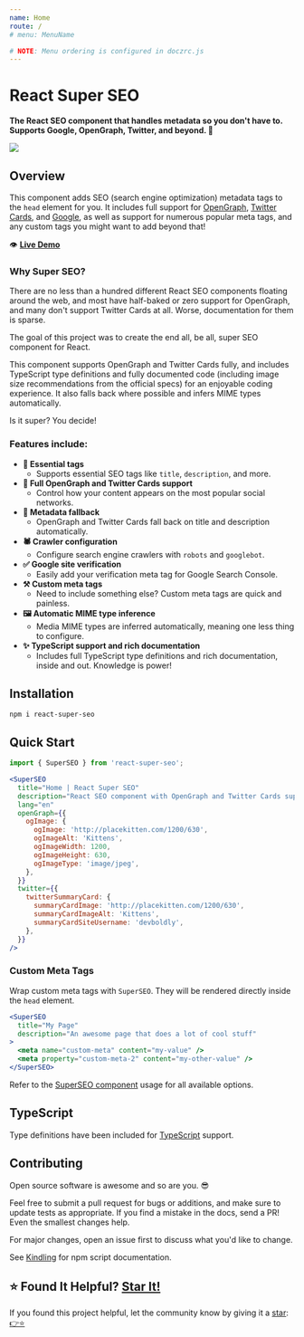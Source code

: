 ```yaml
---
name: Home
route: /
# menu: MenuName

# NOTE: Menu ordering is configured in doczrc.js
---
```




<div style={{
	display: 'flex',
	alignItems: 'center',
}}>
  <div>
    <h1>React Super SEO</h1>
  </div>
  <div>
    <a href="https://github.com/devboldly/react-super-seo/" target="_blank" rel="noopener noreferrer">
      <SvgIcon src={githubSvg} size={28} style={{ margin: '0 0 0 20px' }} />
    </a>
  </div>
</div>

**The React SEO component that handles metadata so you don't have to. Supports Google, OpenGraph, Twitter, and beyond. 🚀**

<a href="https://devboldly.github.io/react-super-seo/SuperSEO#usage"><img src={demoGif} /></a>

## Overview

This component adds SEO (search engine optimization) metadata tags to the `head` element for you. It includes full support for [OpenGraph](https://ogp.me/), [Twitter Cards](https://developer.twitter.com/en/docs/tweets/optimize-with-cards/overview/abouts-cards), and [Google](https://support.google.com/webmasters/answer/79812?hl=en), as well as support for numerous popular meta tags, and any custom tags you might want to add beyond that!

👁️ **[Live Demo](/SuperSEO#usage)**

### Why Super SEO?

There are no less than a hundred different React SEO components floating around the web, and most have half-baked or zero support for OpenGraph, and many don't support Twitter Cards at all. Worse, documentation for them is sparse.

The goal of this project was to create the end all, be all, super SEO component for React.

This component supports OpenGraph and Twitter Cards fully, and includes TypeScript type definitions and fully documented code (including image size recommendations from the official specs) for an enjoyable coding experience. It also falls back where possible and infers MIME types automatically. 

Is it super? You decide!

### Features include:

- **🔌 Essential tags** 
  - Supports essential SEO tags like `title`, `description`, and more.
- **💯 Full OpenGraph and Twitter Cards support**
  - Control how your content appears on the most popular social networks.
- **💁 Metadata fallback**
  - OpenGraph and Twitter Cards fall back on title and description automatically.
- **🕷️ Crawler configuration**
  - Configure search engine crawlers with `robots` and `googlebot`.
- **✅ Google site verification**
  - Easily add your verification meta tag for Google Search Console.
- **⚒️ Custom meta tags**
  - Need to include something else? Custom meta tags are quick and painless.
- **🖼️ Automatic MIME type inference**
  - Media MIME types are inferred automatically, meaning one less thing to configure.
- **✨ TypeScript support and rich documentation**
  - Includes full TypeScript type definitions and rich documentation, inside and out. Knowledge is power!

## Installation

```
npm i react-super-seo
```

## Quick Start

```jsx
import { SuperSEO } from 'react-super-seo';
```

```jsx
<SuperSEO
  title="Home | React Super SEO"
  description="React SEO component with OpenGraph and Twitter Cards support."
  lang="en"
  openGraph={{
    ogImage: {
      ogImage: 'http://placekitten.com/1200/630',
      ogImageAlt: 'Kittens',
      ogImageWidth: 1200,
      ogImageHeight: 630,
      ogImageType: 'image/jpeg',
    },
  }}
  twitter={{
    twitterSummaryCard: {
      summaryCardImage: 'http://placekitten.com/1200/630',
      summaryCardImageAlt: 'Kittens',
      summaryCardSiteUsername: 'devboldly',
    },
  }}
/>
```

### Custom Meta Tags

Wrap custom meta tags with `SuperSEO`. They will be rendered directly inside the `head` element.

```jsx
<SuperSEO
  title="My Page"
  description="An awesome page that does a lot of cool stuff"
>
  <meta name="custom-meta" content="my-value" />
  <meta property="custom-meta-2" content="my-other-value" />
</SuperSEO>
```


Refer to the [SuperSEO component](/SuperSEO) usage for all available options.

## TypeScript

Type definitions have been included for [TypeScript](https://www.typescriptlang.org/) support.

## Contributing

Open source software is awesome and so are you. 😎

Feel free to submit a pull request for bugs or additions, and make sure to update tests as appropriate. If you find a mistake in the docs, send a PR! Even the smallest changes help.

For major changes, open an issue first to discuss what you'd like to change.

See [Kindling](https://tinyurl.com/kindlingscripts) for npm script documentation.

## ⭐ Found It Helpful? [Star It!](https://github.com/devboldly/react-super-seo/stargazers)

If you found this project helpful, let the community know by giving it a [star](https://github.com/devboldly/react-super-seo/stargazers): [👉⭐](https://github.com/devboldly/react-super-seo/stargazers)